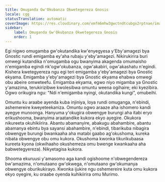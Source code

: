 ```yaml
---
title: Omuganda Gw'Okubanza Okwetegereza Gnosis
locale: cgg
statusTranslation: automatic
coverImage: https://res.cloudinary.com/xmfm6mhw3gwctndtcubgx2rptnae/image/upload/v1741354450/small_cover_introduccion_a_la_gnosis_57a3fc8d72.webp
sidebar:
    label: Omuganda Gw'Okubanza Okwetegereza Gnosis
    order: 1
---
```

Egi nigwo omugamba gw'okutandika kw'enyegyesa y'Eby'amagezi bya Gnostic rundi emigamba ey'aha rubaju y'eby'amagezi. Nikirukirira buri omwegi kutandika n'omugamba ogu bwanyima akagenda omumaisho n'emigamba egindi nk'ogw'okubanza, ogw'akabiri, ogw'akashatu n'egindi. Kishera kwetegyereza ngu egi teri emigamba y'eby'amagezi bya Gnostic ekyama. Emigamba y'eby'amagezi bya Gnostic ekyama ehabwa omwegi obu abeire omweteefu. Emigamba ekyama, egwo niyo migamba ya Gnostic y'amazima, terukirizibwe kwolesibwa omuntu weena ogihaire; eki kyezibira. Ogwo orikugira ngu: "Ndi n'emigamba nyingi, okutandika kungi", omubeihi.

Omuntu ku araabe ayenda kuba injiniya, loya rundi omuganga, n'ebindi, ashemereire kweyeteekaniza. Omuntu ogwo araaze aha ishomero kandi ayegye munoonga. Hanyuma y'okugira obwengye burungi aha itabi eryo erikushooma, bwanyima araatandike kukora ekyo ayegire. Okukora nikureeta okuhikiirira. Abantu abamanyire, abakugu abahambire, abantu abamanya ebintu bya sayansi abahambire, n'ebindi, tibarikuba nibagira obwengye burungi bwankaaha aha matabi gaabo ag'okushoma, kureka nibata obwengye obu omu kukora. Okushoma kwonka tikurikubaasa kureeta kyona (okwihaaho okushemeza omu bwenge kwankaaha aha babwetegyereza). Nikyetagisa kukora.

Shooma ekuruusi y'amasomo aga kandi ogishoome n'obwegendereza bw'amazima, n'omutaano gw'okwega, n'omutaano gw'okumanya obwengye oburikukirayo. Kwonka ijukire ngu oshemereire kuta omu kukora ekyo oyegire, ku oraabe oyenda kuhikiirira omu Murimo.

